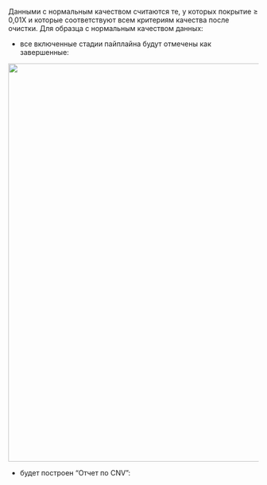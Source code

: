 Данными с нормальным качеством считаются те, у которых покрытие ≥ 0,01X и которые соответствуют всем
критериям качества после очистки. Для образца с нормальным качеством данных:
- все включенные стадии пайплайна будут отмечены как завершенные:


<p align="center">
<img src={require('/img/rus/normal_analysis_stages.png').default} width="800"/>
</p>

- будет построен “Отчет по CNV”:

